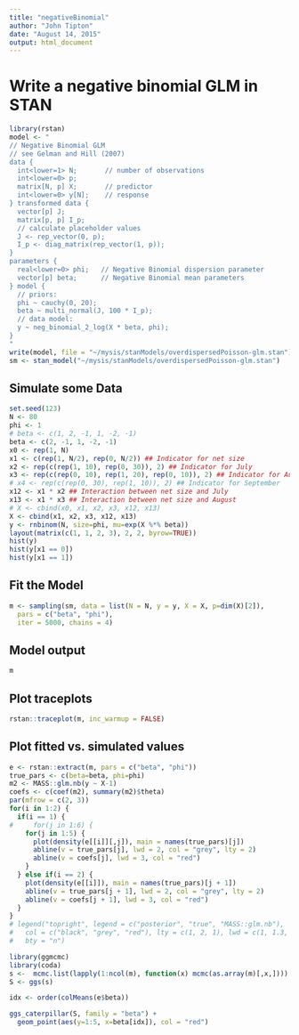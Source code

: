 ```yaml
---
title: "negativeBinomial"
author: "John Tipton"
date: "August 14, 2015"
output: html_document
---
```


# Write a negative binomial GLM in STAN

```r
library(rstan)
model <- "
// Negative Binomial GLM
// see Gelman and Hill (2007)
data {
  int<lower=1> N;       // number of observations
  int<lower=0> p;
  matrix[N, p] X;       // predictor
  int<lower=0> y[N];    // response
} transformed data {
  vector[p] J;
  matrix[p, p] I_p;
  // calculate placeholder values
  J <- rep_vector(0, p);
  I_p <- diag_matrix(rep_vector(1, p));
}
parameters {
  real<lower=0> phi;   // Negative Binomial dispersion parameter
  vector[p] beta;      // Negative Binomial mean parameters
} model {
  // priors:
  phi ~ cauchy(0, 20);
  beta ~ multi_normal(J, 100 * I_p);
  // data model:
  y ~ neg_binomial_2_log(X * beta, phi);
}
"
write(model, file = "~/mysis/stanModels/overdispersedPoisson-glm.stan")
sm <- stan_model("~/mysis/stanModels/overdispersedPoisson-glm.stan")
```

## Simulate some Data

```r
set.seed(123)
N <- 80
phi <- 1
# beta <- c(1, 2, -1, 1, -2, -1)
beta <- c(2, -1, 1, -2, -1)
x0 <- rep(1, N)
x1 <- c(rep(1, N/2), rep(0, N/2)) ## Indicator for net size
x2 <- rep(c(rep(1, 10), rep(0, 30)), 2) ## Indicator for July
x3 <- rep(c(rep(0, 10), rep(1, 20), rep(0, 10)), 2) ## Indicator for August
# x4 <- rep(c(rep(0, 30), rep(1, 10)), 2) ## Indicator for September
x12 <- x1 * x2 ## Interaction between net size and July
x13 <- x1 * x3 ## Interaction between net size and August
# X <- cbind(x0, x1, x2, x3, x12, x13)
X <- cbind(x1, x2, x3, x12, x13)
y <- rnbinom(N, size=phi, mu=exp(X %*% beta))
layout(matrix(c(1, 1, 2, 3), 2, 2, byrow=TRUE))
hist(y)
hist(y[x1 == 0])
hist(y[x1 == 1])
```

## Fit the Model

```r
m <- sampling(sm, data = list(N = N, y = y, X = X, p=dim(X)[2]),
  pars = c("beta", "phi"),
  iter = 5000, chains = 4)
```

## Model output
```r
m
```

## Plot traceplots
```r
rstan::traceplot(m, inc_warmup = FALSE)
```

## Plot fitted vs. simulated values

```r
e <- rstan::extract(m, pars = c("beta", "phi"))
true_pars <- c(beta=beta, phi=phi)
m2 <- MASS::glm.nb(y ~ X-1)
coefs <- c(coef(m2), summary(m2)$theta)
par(mfrow = c(2, 3))
for(i in 1:2) {
  if(i == 1) {
#     for(j in 1:6) {
    for(j in 1:5) {
      plot(density(e[[i]][,j]), main = names(true_pars)[j])
      abline(v = true_pars[j], lwd = 2, col = "grey", lty = 2)
      abline(v = coefs[j], lwd = 3, col = "red")
    }
  } else if(i == 2) {
    plot(density(e[[i]]), main = names(true_pars)[j + 1])
    abline(v = true_pars[j + 1], lwd = 2, col = "grey", lty = 2)
    abline(v = coefs[j + 1], lwd = 3, col = "red")
  }
}
# legend("topright", legend = c("posterior", "true", "MASS::glm.nb"),
#   col = c("black", "grey", "red"), lty = c(1, 2, 1), lwd = c(1, 1.3, 3),
#   bty = "n")
```


```r
library(ggmcmc)
library(coda)
s <-  mcmc.list(lapply(1:ncol(m), function(x) mcmc(as.array(m)[,x,])))
S <- ggs(s)

idx <- order(colMeans(e$beta))

ggs_caterpillar(S, family = "beta") + 
  geom_point(aes(y=1:5, x=beta[idx]), col = "red")
```

